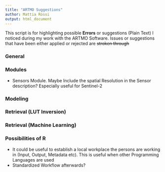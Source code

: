 ```yaml
---
title: "ARTMO Suggestions"
author: Mattia Rossi
output: html_document
---
```


This script is for highlighting possible **Errors** or suggestions (Plain Text) I noticed during my work with the ARTMO Software. 
Issues or suggestions that have been either applied or rejected are ~~stroken through~~

### General

### Modules

+ Sensors Module. Maybe Include the spatial Resolution in the Sensor description? Especially useful for Sentinel-2

### Modeling

### Retrieval (LUT Inversion)

### Retrieval (Machine Learning)

### Possibilities of R

+ It could be useful to establish a local workplace the persons are working in (Input, Output, Metadata etc). This is useful when other Programming Languages are used
+ Standardized Workflow afterwards?
